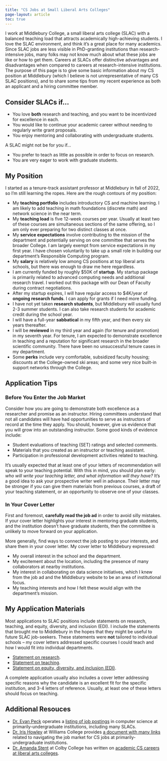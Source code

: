 ```yaml
---
title: "CS Jobs at Small Liberal Arts Colleges"
page-layout: article
toc: true
---
```


I work at Middlebury College, a small liberal arts college (SLAC) with a balanced teaching load that attracts academically high-achieving students. I love the SLAC environment, and think it's a great place for many academics. Since SLAC jobs are less visible in PhD-granting institutions than research-intensive jobs, many folks may not know much about what these jobs are like or how to get them. Careers at SLACs offer distinctive advantages and disadvantages when compared to careers at research-intensive institutions. The purpose of this page is to give some basic information about my CS position at Middlebury (which I believe is not unrepresentative of many CS SLAC positions), and to share some tips from my recent experience as both an applicant and a hiring committee member. 

## Consider SLACs if...

- You love **both** research and teaching, and you want to be incentivized for excellence in each. 
- You would like to continue your academic career without needing to regularly write grant proposals. 
- You enjoy mentoring and collaborating with undergraduate students. 

A SLAC might not be for you if...

- You prefer to teach as little as possible in order to focus on research. 
- You are very eager to work with graduate students. 

## My Position

I started as a tenure-track assistant professor at Middlebury in fall of 2022, so I'm still learning the ropes. Here are the rough contours of my position:

- My **teaching portfolio** includes introductory CS and machine learning. I am likely to add teaching in math foundations (discrete math) and network science in the near term. 
- My **teaching load** is five 12-week courses per year. Usually at least two of these courses are simultaneous sections of the same offering, so I am only ever preparing for two distinct classes at once. 
- My **service expectations** involve contributing to the mission of the department and potentially serving on one committee that serves the broader College. I am largely exempt from service expectations in my first year. I have chosen voluntarily to take up a small role in building our department's Responsible Computing program. 
- My **salary** is relatively low among CS positions at top liberal arts schools, but there was enough to draw me here regardless. 
- I am currently funded by roughly $50K of **startup**. My startup package is primarily related to advanced computing needs and additional research travel. I worked out this package with our Dean of Faculty during contract negotiations. 
- After my startup expires, I will have regular access to $4K/year of **ongoing research funds**. I can apply for grants if I need more funding. 
- I have not yet taken **research students**, but Middlebury will usually fund 2-3 summer students. I can also take research students for academic credit during the school year. 
- I will have a full-year **sabbatical** in my fifth year, and then every six years thereafter. 
- I will be **reviewed** in my third year and again (for tenure and promotion) in my seventh year. For tenure, I am expected to demonstrate excellence in teaching and a reputation for significant research in the broader scientific community. There have been no unsuccessful tenure cases in my department. 
- Some **perks** include very comfortable, subsidized faculty housing; discounts at the College-owned ski areas; and some very nice built-in support networks through the College. 

## Application Tips

### Before You Enter the Job Market

Consider how you are going to demonstrate both excellence as a researcher and promise as an instructor. Hiring committees understand that not all candidates will have had opportunities to serve as instructors of record at the time they apply. You should, however, give us evidence that you will grow into an outstanding instructor. Some good kinds of evidence include: 

- Student evaluations of teaching (SET) ratings and selected comments. 
- Materials that you created as an instructor or teaching assistant. 
- Participation in professional development activities related to teaching. 

It's usually expected that at least one of your letters of recommendation will speak to your teaching potential. With this in mind, you should plan early: *who will write your teaching letter, and what information will they have?* It's a good idea to ask your prospective writer well in advance. Their letter may be stronger if you can give them materials from previous courses, a draft of your teaching statement, or an opportunity to observe one of your classes. 

### In Your Cover Letter

First and foremost, **carefully read the job ad** in order to avoid silly mistakes.  If your cover letter highlights your interest in mentoring graduate students, and the institution doesn't have graduate students, then the committee is unlikely to move forward on your application. 

More generally, find ways to connect the job posting to your interests, and share them in your cover letter. My cover letter to Middlebury expressed:

- My overall interest in the school and the department.
- My excitement about the location, including the presence of many collaborators at nearby institutions. 
- My interest in collaborating on data science initiatives, which I knew from the job ad and the Middlebury website to be an area of institutional focus. 
- My teaching interests and how I felt these would align with the department's mission. 

## My Application Materials

Most applications to SLAC positions include statements on research, teaching, and equity, diversity, and inclusion (EDI). I include the statements that brought me to Middlebury in the hopes that they might be useful to future SLAC job-seekers. These statements were **not** tailored to individual schools -- my cover letters addressed specific courses I could teach and how I would fit into individual departments. 

- [Statement on research](assets/pdf/research-cs.pdf).
- [Statement on teaching](assets/pdf/teaching-cs.pdf).
- [Statement on equity, diversity, and inclusion (EDI)](assets/pdf/EDI.pdf).

A complete application usually also includes a cover letter addressing specific reasons why the candidate is an excellent fit for the specific institution, and 3-4 letters of reference. Usually, at least one of these letters should focus on teaching. 

## Additional Resouces

- [Dr. Evan Peck](https://evanpeck.github.io) operates a [listing of job postings](https://cs-pui.github.io/#deadlines) in computer science at primarily-undergraduate institutions, including many SLACs. 
- [Dr. Iris Howley](https://www.cs.williams.edu/~iris/) at Williams College provides [a document with many links](https://docs.google.com/document/d/1JGyp7_NJKDAjCpsm8Z5_lty0P76jk3bhPPMdQJaF0nw/edit?usp=sharing) related to navigating the job market for CS jobs at primarily-undergraduate institutions. 
- [Dr. Amanda Stent](https://amandastent.net) at Colby College has written on [academic CS careers at liberal arts colleges](https://medium.com/@ajstent/academic-cs-careers-at-liberal-arts-colleges-917b0d3e82ab). 
